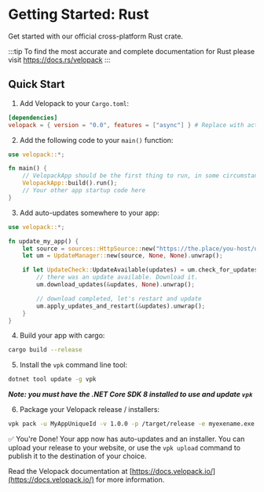 # Getting Started: Rust
<AppliesTo all />
Get started with our official cross-platform Rust crate.

:::tip
To find the most accurate and complete documentation for Rust please visit https://docs.rs/velopack
:::
## Quick Start
1. Add Velopack to your `Cargo.toml`:
```toml
[dependencies]
velopack = { version = "0.0", features = ["async"] } # Replace with actual version and desired features
```

2. Add the following code to your `main()` function:
```rust
use velopack::*;

fn main() {
    // VelopackApp should be the first thing to run, in some circumstances it may terminate/restart the process to perform tasks.
    VelopackApp::build().run();
    // Your other app startup code here
}
```

3. Add auto-updates somewhere to your app:
```rust
use velopack::*;

fn update_my_app() {
    let source = sources::HttpSource::new("https://the.place/you-host/updates");
    let um = UpdateManager::new(source, None, None).unwrap();

    if let UpdateCheck::UpdateAvailable(updates) = um.check_for_updates().unwrap() {
        // there was an update available. Download it.
        um.download_updates(&updates, None).unwrap();

        // download completed, let's restart and update
        um.apply_updates_and_restart(&updates).unwrap();
    }
}
```

4. Build your app with cargo:
```sh
cargo build --release
```

5. Install the `vpk` command line tool:
```sh
dotnet tool update -g vpk
```
***Note: you must have the .NET Core SDK 8 installed to use and update `vpk`***

6. Package your Velopack release / installers:
```sh
vpk pack -u MyAppUniqueId -v 1.0.0 -p /target/release -e myexename.exe
```

✅ You're Done! Your app now has auto-updates and an installer.
You can upload your release to your website, or use the `vpk upload` command to publish it to the destination of your choice.

Read the Velopack documentation at [https://docs.velopack.io/](https://docs.velopack.io/) for more information.
